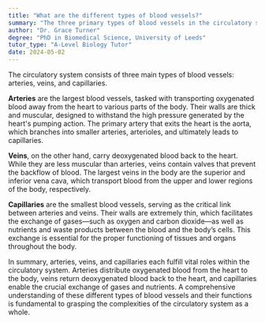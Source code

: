 ```yaml
---
title: "What are the different types of blood vessels?"
summary: "The three primary types of blood vessels in the circulatory system are arteries, which carry blood away from the heart; veins, which return blood to the heart; and capillaries, which facilitate exchange."
author: "Dr. Grace Turner"
degree: "PhD in Biomedical Science, University of Leeds"
tutor_type: "A-Level Biology Tutor"
date: 2024-05-02
---
```


The circulatory system consists of three main types of blood vessels: arteries, veins, and capillaries.

**Arteries** are the largest blood vessels, tasked with transporting oxygenated blood away from the heart to various parts of the body. Their walls are thick and muscular, designed to withstand the high pressure generated by the heart's pumping action. The primary artery that exits the heart is the aorta, which branches into smaller arteries, arterioles, and ultimately leads to capillaries.

**Veins**, on the other hand, carry deoxygenated blood back to the heart. While they are less muscular than arteries, veins contain valves that prevent the backflow of blood. The largest veins in the body are the superior and inferior vena cava, which transport blood from the upper and lower regions of the body, respectively.

**Capillaries** are the smallest blood vessels, serving as the critical link between arteries and veins. Their walls are extremely thin, which facilitates the exchange of gases—such as oxygen and carbon dioxide—as well as nutrients and waste products between the blood and the body’s cells. This exchange is essential for the proper functioning of tissues and organs throughout the body.

In summary, arteries, veins, and capillaries each fulfill vital roles within the circulatory system. Arteries distribute oxygenated blood from the heart to the body, veins return deoxygenated blood back to the heart, and capillaries enable the crucial exchange of gases and nutrients. A comprehensive understanding of these different types of blood vessels and their functions is fundamental to grasping the complexities of the circulatory system as a whole.
    